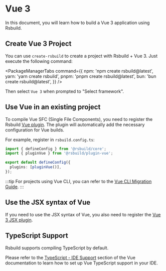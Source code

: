 # Vue 3

In this document, you will learn how to build a Vue 3 application using Rsbuild.

## Create Vue 3 Project

You can use `create-rsbuild` to create a project with Rsbuild + Vue 3. Just execute the following command:


<PackageManagerTabs
  command={{
    npm: 'npm create rsbuild@latest',
    yarn: 'yarn create rsbuild',
    pnpm: 'pnpm create rsbuild@latest',
    bun: 'bun create rsbuild@latest',
  }}
/>

Then select `Vue 3` when prompted to "Select framework".

## Use Vue in an existing project

To compile Vue SFC (Single File Components), you need to register the Rsbuild [Vue plugin](/plugins/list/plugin-vue). The plugin will automatically add the necessary configuration for Vue builds.

For example, register in `rsbuild.config.ts`:

```ts title="rsbuild.config.ts"
import { defineConfig } from '@rsbuild/core';
import { pluginVue } from '@rsbuild/plugin-vue';

export default defineConfig({
  plugins: [pluginVue()],
});
```

:::tip
For projects using Vue CLI, you can refer to the [Vue CLI Migration Guide](/guide/migration/vue-cli).
:::

## Use the JSX syntax of Vue

If you need to use the JSX syntax of Vue, you also need to register the [Vue 3 JSX plugin](/plugins/list/plugin-vue-jsx).

## TypeScript Support

Rsbuild supports compiling TypeScript by default.

Please refer to the [TypeScript - IDE Support](https://vuejs.org/guide/typescript/overview.html#ide-support) section of the Vue documentation to learn how to set up Vue TypeScript support in your IDE.
